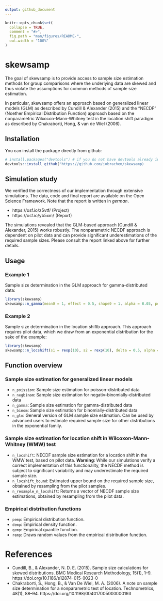 ```yaml
---
output: github_document
---
```


<!-- README.md is generated from README.Rmd. Please edit that file -->

```r
knitr::opts_chunk$set(
  collapse = TRUE,
  comment = "#>",
  fig.path = "man/figures/README-",
  out.width = "100%"
)
```

# skewsamp

<!-- badges: start -->
<!-- badges: end -->

The goal of skewsamp is to provide access to sample size estimation
methods for group comparisons where the underlying data are skewed and
thus violate the assumptions for common methods of sample size estimation. 

In particular, skewsamp offers an approach based on generalized linear
models (GLM) as described by Cundill & Alexander (2015) and the "NECDF" 
(Noether Empirical Distribution Function) approach
based on the nonparametric Wilxocon-Mann-Whitney test in the location 
shift paradigm as described by Chakraborti, Hong, & van de Wiel (2006).

## Installation

You can install the package directly from github:

``` r
# install.packages("devtools") # if you do not have devtools already installed, you need it for the installation
devtools::install_github("https://github.com/jobrachem/skewsamp)
```

## Simulation study

We verified the correctness of our implementation through extensive 
simulations. The data, code and final report are available on the
Open Science Framework. Note that the report is written in *german*. 

- https://osf.io/z5vtf/ (Project)
- https://osf.io/yb5xm/ (Report)

The simulations revealed that the GLM-based approach (Cundill & Alexander, 2015) 
works robustly. The nonparametric NECDF approach is dependent on pilot
data and can provide significant underestimations of the required sample
sizes. Please consult the report linked above for further details.

## Usage

### Example 1

Sample size determination in the GLM approach for gamma-distributed
data:

```r
library(skewsamp)
skewsamp::n_gamma(mean0 = 1, effect = 0.5, shape0 = 1, alpha = 0.05, power = 0.9)
```

### Example 2

Sample size determination in the location shiftb approach. This approach
requires pilot data, which we draw from an exponential distribution for
the sake of the example:

```r
library(skewsamp)
skewsamp::n_locshift(s1 = rexp(10), s2 = rexp(10), delta = 0.5, alpha = 0.05, power = 0.9)
```

## Function overview

### Sample size estimation for generalized linear models

- `n_poission`: Sample size estimation for poisson-distributed data
- `n_negbinom`: Sample size estimation for negativ-binomially-distributed data
- `n_gamma`: Sample size estimation for gamma-distributed data
- `n_binom`: Sample size estimation for binomially-distributed data
- `n_glm`: General version of GLM sample size estimation. Can be used by 
  advanced users to estimate required sample size for other distributions
  in the exponential family.

### Sample size estimation for location shift in Wilcoxon-Mann-Whitney (WMW) test

- `n_locshift`: NECDF sample size estimation for a location shift in the WMW test, based on pilot data. **Warning**: While our simulations verify a correct implementation of this functionality, the NECDF method is subject to significant variability and may underestimate the required sample size.
- `n_locshift_bound`: Estimated upper bound on the required sample size, obtained by resampling from the pilot samples.
- `n_resample_n_locshift`: Returns a vector of NECDF sample size estimations, obtained by resampling from the pilot data.

### Empirical distribution functions

- `pemp`: Empirical distribution function.
- `demp`: Empirical density function.
- `qemp`: Empirical quantile function.
- `remp`: Draws random values from the empirical distribution function.

# References

- Cundill, B., & Alexander, N. D. E. (2015). Sample size calculations for skewed distributions. BMC Medical Research Methodology, 15(1), 1–9. https://doi.org/10.1186/s12874-015-0023-0
- Chakraborti, S., Hong, B., & Van De Wiel, M. A. (2006). A note on sample size determination for a nonparametric test of location. Technometrics, 48(1), 88–94. https://doi.org/10.1198/004017005000000193
